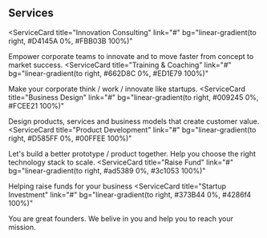 ## Services

<ServiceCard
  title="Innovation Consulting"
  link="#"
  bg="linear-gradient(to right, #D4145A 0%, #FBB03B 100%)"
>
  Empower corporate teams to innovate and to move faster from concept to market
  success.
</ServiceCard>
<ServiceCard
  title="Training & Coaching"
  link="#"
  bg="linear-gradient(to right, #662D8C 0%, #ED1E79 100%)"
>
  Make your corporate think / work / innovate like startups.
</ServiceCard>
<ServiceCard
  title="Business Design"
  link="#"
  bg="linear-gradient(to right, #009245 0%, #FCEE21 100%)"
>
  Design products, services and business models that create customer value.
</ServiceCard>
<ServiceCard
  title="Product Development"
  link="#"
  bg="linear-gradient(to right, #D585FF 0%, #00FFEE 100%)"
>
  Let's build a better prototype / product together. Help you choose the right
  technology stack to scale.
</ServiceCard>
<ServiceCard
  title="Raise Fund"
  link="#"
  bg="linear-gradient(to right, #ad5389 0%, #3c1053 100%)"
>
  Helping raise funds for your business
</ServiceCard>
<ServiceCard
  title="Startup Investment"
  link="#"
  bg="linear-gradient(to right, #373B44 0%, #4286f4 100%)"
>
  You are great founders. We belive in you and help you to reach your mission.
</ServiceCard>
